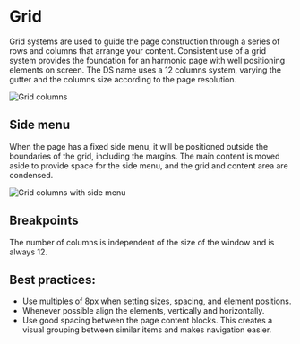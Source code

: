 # Grid

Grid systems are used to guide the page construction through a series of rows and columns that arrange your content. Consistent use of a grid system provides the foundation for an harmonic page with well positioning elements on screen. The DS name uses a 12 columns system, varying the gutter and the columns size according to the page resolution.

![Grid columns](/static/image/grid-columns.png)

## Side menu

When the page has a fixed side menu, it will be positioned outside the boundaries of the grid, including the margins. The main content is moved aside to provide space for the side menu, and the grid and content area are condensed.

![Grid columns with side menu](/static/image/grid-sidemenu.png)

## Breakpoints

The number of columns is independent of the size of the window and is always 12.

## Best practices:

- Use multiples of 8px when setting sizes, spacing, and element positions.
- Whenever possible align the elements, vertically and horizontally.
- Use good spacing between the page content blocks. This creates a visual grouping between similar items and makes navigation easier.
